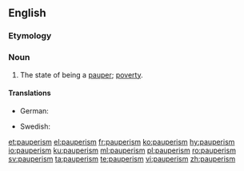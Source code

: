 ==English==

===Etymology===
{{suffix|pauper|ism|lang=en}}

===Noun===
{{en-noun|~}}

# The state of being a [[pauper]]; [[poverty]].

====Translations====
{{trans-top|poverty}}
* German: {{t+|de|Pauperismus|m}}
{{trans-mid}}
* Swedish: {{t+|sv|fattigdom|c}}
{{trans-bottom}}

[[et:pauperism]]
[[el:pauperism]]
[[fr:pauperism]]
[[ko:pauperism]]
[[hy:pauperism]]
[[io:pauperism]]
[[ku:pauperism]]
[[ml:pauperism]]
[[pl:pauperism]]
[[ro:pauperism]]
[[sv:pauperism]]
[[ta:pauperism]]
[[te:pauperism]]
[[vi:pauperism]]
[[zh:pauperism]]